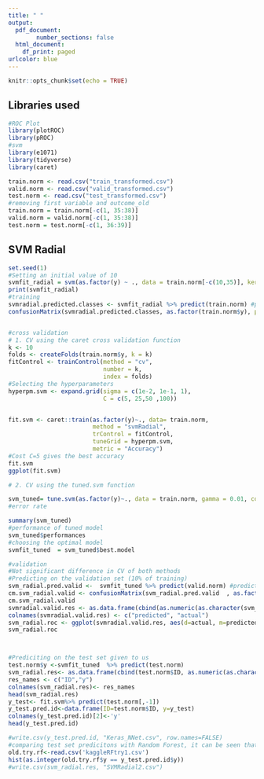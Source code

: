 ---
title: " "
output:
  pdf_document:
        number_sections: false
  html_document:
    df_print: paged
urlcolor: blue
---
```{r setup, include=FALSE}
knitr::opts_chunk$set(echo = TRUE)
```

## Libraries used
```{r message=FALSE, warning=FALSE, include=FALSE}
#ROC Plot
library(plotROC)
library(pROC)
#svm 
library(e1071)
library(tidyverse)
library(caret)
```


```{r include=FALSE}
train.norm <- read.csv("train_transformed.csv")
valid.norm <- read.csv("valid_transformed.csv")
test.norm <- read.csv("test_transformed.csv")
#removing first variable and outcome_old
train.norm = train.norm[-c(1, 35:38)]
valid.norm = valid.norm[-c(1, 35:38)]
test.norm = test.norm[-c(1, 36:39)]
```


## SVM Radial 

```{r echo=TRUE}
set.seed(1)
#Setting an initial value of 10 
svmfit_radial = svm(as.factor(y) ~ ., data = train.norm[-c(10,35)], kernel = "radial", cost = 10, scale = TRUE)
print(svmfit_radial)
#training
svmradial.predicted.classes <- svmfit_radial %>% predict(train.norm) #prediction error for training
confusionMatrix(svmradial.predicted.classes, as.factor(train.norm$y), positive= '1')


#cross validation
# 1. CV using the caret cross validation function 
k <- 10
folds <- createFolds(train.norm$y, k = k)
fitControl <- trainControl(method = "cv",
                           number = k,
                           index = folds)
#Selecting the hyperparameters
hyperpm.svm <- expand.grid(sigma = c(1e-2, 1e-1, 1),
                           C = c(5, 25,50 ,100))


fit.svm <- caret::train(as.factor(y)~., data= train.norm,
                        method = "svmRadial",
                        trControl = fitControl,
                        tuneGrid = hyperpm.svm,
                        metric = "Accuracy")
#Cost C=5 gives the best accuracy 
fit.svm
ggplot(fit.svm)

# 2. CV using the tuned.svm function 

svm_tuned= tune.svm(as.factor(y)~., data = train.norm, gamma = 0.01, cost = 10^2, kernel="radial", tunecontrol=tune.control(cross=10))
#error rate

summary(svm_tuned)
#performance of tuned model
svm_tuned$performances
#choosing the optimal model
svmfit_tuned  = svm_tuned$best.model

#validation
#Not significant difference in CV of both methods
#Predicting on the validation set (10% of training)
svm_radial.pred.valid <-  svmfit_tuned %>% predict(valid.norm) #prediction error for training
cm.svm_radial.valid <- confusionMatrix(svm_radial.pred.valid  , as.factor(valid.norm$y), positive= '1')
cm.svm_radial.valid
svmradial.valid.res <- as.data.frame(cbind(as.numeric(as.character(svm_radial.pred.valid )), valid.norm$y))
colnames(svmradial.valid.res) <- c("predicted", "actual")
svm_radial.roc <- ggplot(svmradial.valid.res, aes(d=actual, m=predicted))+ geom_roc(labels=FALSE)+style_roc() +ggtitle("Validation Set ROC for SVM (Radial)") + geom_roc(n.cuts=20,labels=FALSE) + style_roc(theme = theme_grey) + geom_rocci(fill="pink") 
svm_radial.roc



#Prediciting on the test set given to us
test.norm$y <-svmfit_tuned  %>% predict(test.norm)
svm_radial.res<- as.data.frame(cbind(test.norm$ID, as.numeric(as.character(test.norm$y))))
res_names <- c("ID","y")
colnames(svm_radial.res)<- res_names
head(svm_radial.res)
y_test<- fit.svm%>% predict(test.norm[,-1])
y_test.pred.id<-data.frame(ID=test.norm$ID, y=y_test)
colnames(y_test.pred.id)[2]<-'y'
head(y_test.pred.id)

#write.csv(y_test.pred.id, "Keras_NNet.csv", row.names=FALSE)
#comparing test set predicitons with Random Forest, it can be seen that this model will not improve the accuracy on the leader board. 
old.try.rf<-read.csv('kaggleRFtry1.csv')
hist(as.integer(old.try.rf$y == y_test.pred.id$y))
#write.csv(svm_radial.res, "SVMRadial2.csv")
```



